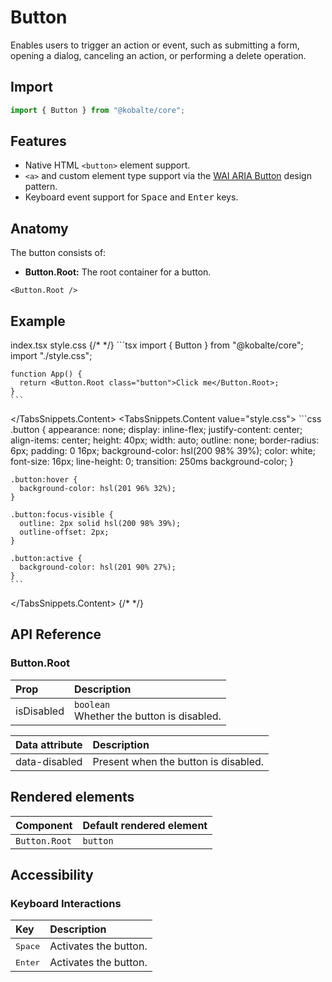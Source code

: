 

# Button

Enables users to trigger an action or event, such as submitting a form, opening a dialog, canceling an action, or performing a delete operation.

## Import

```ts
import { Button } from "@kobalte/core";
```

## Features

- Native HTML `<button>` element support.
- `<a>` and custom element type support via the [WAI ARIA Button](https://www.w3.org/WAI/ARIA/apg/patterns/button/) design pattern.
- Keyboard event support for <Kbd>Space</Kbd> and <Kbd>Enter</Kbd> keys.

## Anatomy

The button consists of:

- **Button.Root:** The root container for a button.

```tsx
<Button.Root />
```

## Example

<Preview>
  <BasicExample />
</Preview>

<TabsSnippets>
  <TabsSnippets.List>
    <TabsSnippets.Trigger value="index.tsx">index.tsx</TabsSnippets.Trigger>
    <TabsSnippets.Trigger value="style.css">style.css</TabsSnippets.Trigger>
  </TabsSnippets.List>
  {/* <!-- prettier-ignore-start -->*/}
  <TabsSnippets.Content value="index.tsx">
    ```tsx
    import { Button } from "@kobalte/core";
    import "./style.css";

    function App() {
      return <Button.Root class="button">Click me</Button.Root>;
    }
    ```

  </TabsSnippets.Content>
  <TabsSnippets.Content value="style.css">
    ```css
    .button {
      appearance: none;
      display: inline-flex;
      justify-content: center;
      align-items: center;
      height: 40px;
      width: auto;
      outline: none;
      border-radius: 6px;
      padding: 0 16px;
      background-color: hsl(200 98% 39%);
      color: white;
      font-size: 16px;
      line-height: 0;
      transition: 250ms background-color;
    }

    .button:hover {
      background-color: hsl(201 96% 32%);
    }

    .button:focus-visible {
      outline: 2px solid hsl(200 98% 39%);
      outline-offset: 2px;
    }

    .button:active {
      background-color: hsl(201 90% 27%);
    }
    ```

  </TabsSnippets.Content>
  {/* <!-- prettier-ignore-end -->*/}
</TabsSnippets>

## API Reference

### Button.Root

| Prop       | Description                                     |
| :--------- | :---------------------------------------------- |
| isDisabled | `boolean` <br/> Whether the button is disabled. |

| Data attribute | Description                          |
| :------------- | :----------------------------------- |
| data-disabled  | Present when the button is disabled. |

## Rendered elements

| Component     | Default rendered element |
| :------------ | :----------------------- |
| `Button.Root` | `button`                 |

## Accessibility

### Keyboard Interactions

| Key              | Description           |
| :--------------- | :-------------------- |
| <Kbd>Space</Kbd> | Activates the button. |
| <Kbd>Enter</Kbd> | Activates the button. |
